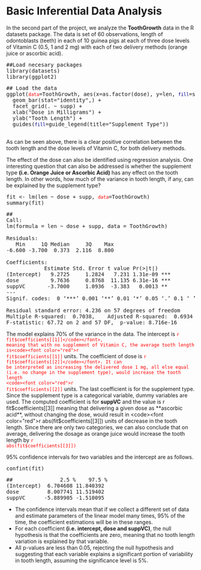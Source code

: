 
# Basic Inferential Data Analysis


In the second part of the project, we analyze the **ToothGrowth** data in the R datasets package. The data is set of 60 observations, length of odontoblasts (teeth) in each of 10 guinea pigs at each of three dose levels of Vitamin C (0.5, 1 and 2 mg) with each of two delivery methods (orange juice or ascorbic acid).

<pre>
##Load necesary packages
library(datasets)
library(ggplot2)
</pre>

<pre>
## Load the data
ggplot(<code><font color="red">data</code></font>=ToothGrowth, aes(x=as.factor(dose), y=len, <code><font color="Darkblue">fill</code></font>=supp)) +
  geom_bar(stat="identity",) +
  facet_grid(. ~ supp) +
  xlab("Dose in Milligrams") +
  ylab("Tooth Length") +
  guides(<code><font color="Darkblue">fill</code></font>=guide_legend(title="Supplement Type"))

</pre>

As can be seen above, there is a clear positive correlation between the tooth length and the dose levels of Vitamin C, for both delivery methods.

The effect of the dose can also be identified using regression analysis. One interesting question that can also be addressed is whether the supplement type **(i.e. Orange Juice or Ascorbic Acid)** has any effect on the tooth length. In other words, how much of the variance in tooth length, if any, can be explained by the supplement type?

<pre>
fit <- lm(len ~ dose + supp, <code><font color="red">data</code></font>=ToothGrowth)
summary(fit)
</pre>

<pre>
## 
Call:
lm(formula = len ~ dose + supp, data = ToothGrowth)

Residuals:
   Min     1Q Median     3Q    Max 
-6.600 -3.700  0.373  2.116  8.800 

Coefficients:
            Estimate Std. Error t value Pr(>|t|)    
(Intercept)   9.2725     1.2824   7.231 1.31e-09 ***
dose          9.7636     0.8768  11.135 6.31e-16 ***
suppVC       -3.7000     1.0936  -3.383   0.0013 ** 
---
Signif. codes:  0 ‘***’ 0.001 ‘**’ 0.01 ‘*’ 0.05 ‘.’ 0.1 ‘ ’ 1

Residual standard error: 4.236 on 57 degrees of freedom
Multiple R-squared:  0.7038,	Adjusted R-squared:  0.6934 
F-statistic: 67.72 on 2 and 57 DF,  p-value: 8.716e-16
</pre>

The model explains 70% of the variance in the data. The intercept is <code><font color="red">r fit$coefficients[[1]]</code></font>, meaning that with no supplement of Vitamin C, the average tooth length is<code><font color="red">r fit$coefficients[[1]]</code></font> units. The coefficient of dose is <code><font color="red">r fit$coefficients[[2]]</code></font>. It can be interpreted as increasing the delivered dose 1 mg, all else equal (i.e. no change in the supplement type), would increase the tooth length <code><font color="red">r fit$coefficients[[2]]</code></font> units. The last coefficient is for the supplement type. Since the supplement type is a categorical variable, dummy variables are used. The computed coefficient is for **suppVC** and the value is r fit$coefficients[[3]] meaning that delivering a given dose as **ascorbic acid**, without changing the dose, would result in <code><font color="red">r abs(fit$coefficients[[3]])</code></font> units of decrease in the tooth length. Since there are only two categories, we can also conclude that on average, delivering the dosage as orange juice would increase the tooth length by <code><font color="red">r abs(fit$coefficients[[3]])</code></font>

 95% confidence intervals for two variables and the intercept are as follows.
<pre>
confint(fit)
</pre>

<pre>
##               2.5 %    97.5 %
(Intercept)  6.704608 11.840392
dose         8.007741 11.519402
suppVC      -5.889905 -1.510095
</pre>

* The confidence intervals mean that if we collect a different set of data and estimate parameters of the linear model many times, 95% of the time, the coefficient estimations will be in these ranges. 
* For each coefficient **(i.e. intercept, dose and suppVC)**, the null hypothesis is that the coefficients are zero, meaning that no tooth length variation is explained by that variable. 
* All p-values are less than 0.05, rejecting the null hypothesis and suggesting that each variable explains a significant portion of variability in tooth length, assuming the significance level is 5%.